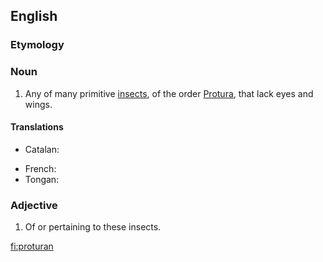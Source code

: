 ==English==

===Etymology===
{{suffix|en|Protura|an}}

===Noun===
{{en-noun}}

# Any of many primitive [[insect]]s, of the order [[Protura]], that lack eyes and wings.

====Translations====
{{trans-top|insect of ''Protura''}}
* Catalan: {{t|ca|protur|m}}
{{trans-mid}}
* French: {{t|fr|protoure|m}}
* Tongan: {{t|to|moeʻi}}
{{trans-bottom}}

===Adjective===
{{en-adj}}

# Of or pertaining to these insects.

[[fi:proturan]]